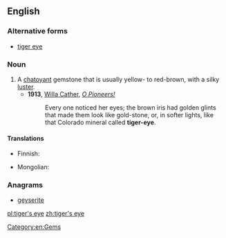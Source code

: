 ==English==

===Alternative forms===
* [[tiger eye]]

{{wikipedia}}

===Noun===
{{en-noun|head=[[tiger]]'s [[eye]]}}

# A [[chatoyant]] gemstone that is usually yellow- to red-brown, with a silky [[luster]].
#* '''1913''', [[w:Willa Cather|Willa Cather]], ''[[s:O Pioneers!|O Pioneers!]]''
#*: Every one noticed her eyes; the brown iris had golden glints that made them look like gold-stone, or, in softer lights, like that Colorado mineral called '''tiger-eye'''.

====Translations====
{{trans-top|chatoyant gemstone}}
* Finnish: {{t|fi|tiikerinsilmä}}
{{trans-mid}}
* Mongolian: {{t|mn|барын нүд}}
{{trans-bottom}}

===Anagrams===
* [[geyserite#English|geyserite]]

[[Category:en:Gems]]

[[pl:tiger's eye]]
[[zh:tiger's eye]]